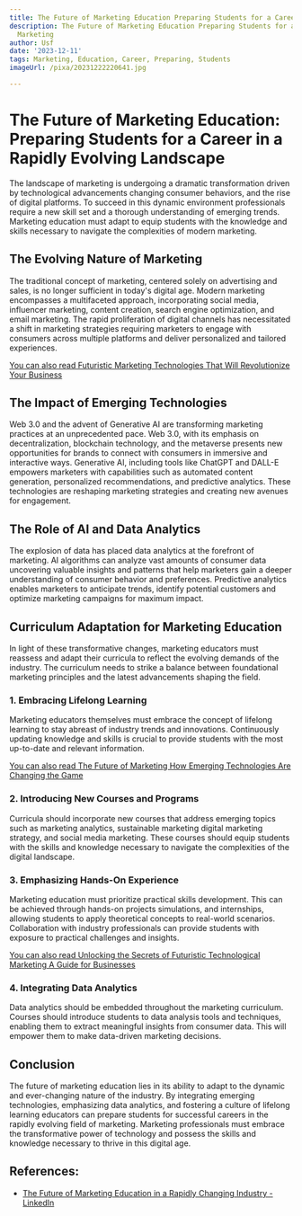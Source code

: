 ```yaml
---
title: The Future of Marketing Education Preparing Students for a Career in Marketing
description: The Future of Marketing Education Preparing Students for a Career in
  Marketing
author: Usf
date: '2023-12-11'
tags: Marketing, Education, Career, Preparing, Students
imageUrl: /pixa/20231222220641.jpg

---
```

# The Future of Marketing Education: Preparing Students for a Career in a Rapidly Evolving Landscape

The landscape of marketing is  undergoing a dramatic transformation  driven by  technological advancements changing consumer behaviors, and the rise of digital platforms. To succeed in this dynamic environment professionals require a new skill set and a thorough understanding of  emerging trends. Marketing  education must adapt to equip  students with the knowledge and skills necessary to navigate the complexities  of modern marketing.

## The Evolving Nature of Marketing

The  traditional concept of marketing, centered solely  on advertising and sales, is no longer sufficient in today's digital age. Modern marketing  encompasses a multifaceted approach, incorporating social media, influencer marketing, content creation, search engine  optimization, and email marketing. The rapid  proliferation of  digital channels has necessitated  a shift in marketing strategies requiring marketers to engage  with  consumers across multiple platforms and deliver personalized  and  tailored experiences.

[You can  also read Futuristic Marketing Technologies That Will Revolutionize Your  Business](Futuristic%20Marketing%20Technologies%20That%20Will%20Revolutionize%20Your%20Business)


## The  Impact of Emerging Technologies

Web 3.0 and  the advent of Generative AI are transforming marketing practices  at an unprecedented  pace. Web 3.0, with its  emphasis  on decentralization, blockchain technology, and the metaverse presents  new opportunities for  brands to  connect with consumers in immersive and interactive ways. Generative AI, including tools like ChatGPT and DALL-E empowers marketers with capabilities such as  automated content generation, personalized recommendations, and predictive analytics. These technologies are reshaping marketing strategies and creating new avenues for  engagement.

## The Role of AI and Data Analytics

The explosion of data  has placed data analytics at the forefront of marketing.  AI algorithms can analyze vast amounts of  consumer  data uncovering  valuable insights and patterns that help marketers gain a deeper understanding  of consumer behavior and preferences. Predictive analytics enables marketers to anticipate trends, identify potential customers and optimize  marketing campaigns for maximum impact.

##  Curriculum Adaptation for Marketing Education

In light of these transformative changes, marketing educators must reassess and adapt their curricula to reflect the evolving demands of  the industry. The curriculum needs to strike a balance between foundational marketing  principles and the latest advancements shaping the field.

### 1. Embracing Lifelong Learning

Marketing educators themselves must embrace the  concept of lifelong learning to stay abreast of industry trends and innovations. Continuously updating knowledge and skills is crucial to  provide students with the most up-to-date and relevant information.

[You can also read The Future of Marketing  How Emerging Technologies Are Changing the Game](The%20Future%20of%20Marketing%20How%20Emerging%20Technologies%20Are%20Changing%20the%20Game)


### 2. Introducing New Courses and Programs

Curricula should incorporate new  courses that address emerging topics such as marketing analytics, sustainable marketing digital marketing strategy, and social media marketing. These courses should equip students with the skills and knowledge necessary to navigate  the complexities of the digital landscape.

### 3. Emphasizing Hands-On Experience

Marketing education must prioritize practical skills development. This can be achieved through hands-on projects simulations, and internships, allowing students to apply theoretical concepts  to real-world scenarios. Collaboration with industry  professionals can provide students with exposure  to practical challenges and insights.

[You can also read  Unlocking the Secrets of Futuristic Technological Marketing  A  Guide for Businesses](Unlocking%20the%20Secrets%20of%20Futuristic%20Technological%20Marketing%20A%20Guide%20for%20Businesses)


### 4.  Integrating Data Analytics

Data analytics should be embedded throughout the marketing curriculum.  Courses should introduce students to  data analysis tools and techniques, enabling them to extract meaningful insights from consumer data. This will empower them to make data-driven marketing decisions.

## Conclusion

The future of marketing education lies in its ability to adapt to the dynamic  and ever-changing nature of the industry.  By integrating emerging technologies, emphasizing data analytics, and fostering a culture of lifelong learning educators can prepare students for successful careers in the rapidly evolving field of marketing. Marketing  professionals must embrace the transformative power of technology and possess the  skills and knowledge necessary to thrive in  this digital age.

## References:
- [The Future of Marketing Education in a Rapidly Changing Industry - LinkedIn](https://www.linkedin.com/pulse/future-marketing-education-rapidly-changing-industry-dr-nikolina)
